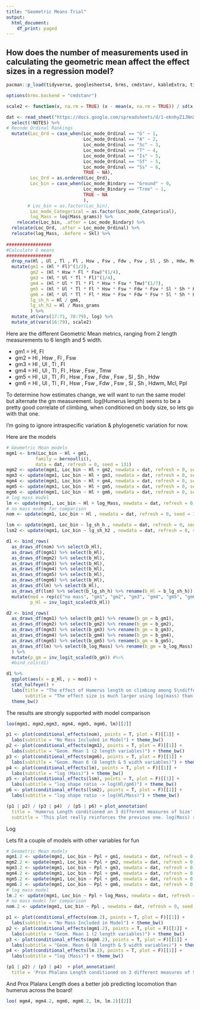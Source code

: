 ```yaml
---
title: "Geometric Means Trial"
output:
  html_document:
    df_print: paged
---
```


## How does the number of measurements used in calculating the geometric mean affect the effect sizes in a regression model?

```r
pacman::p_load(tidyverse, googlesheets4, brms, cmdstanr, kableExtra, tidybayes, patchwork)

options(brms.backend = "cmdstanr")

scale2 <- function(x, na.rm = TRUE) (x - mean(x, na.rm = TRUE)) / sd(x, na.rm)
```


```r
dat <- read_sheet("https://docs.google.com/spreadsheets/d/1-eknhyZ1JNnXqhg2kViyzVntC8NGZvILQX-aQQb1Jvk/edit#gid=325036460", na = c("NA", "?", "")) %>%
  select(!NOTES) %>% 
# Recode Ordinal Rankings
  mutate(Loc_Ord = case_when(Loc_mode_Ordinal == "G" ~ 1,
                             Loc_mode_Ordinal == "A" ~ 2,
                             Loc_mode_Ordinal == "Sc" ~ 3,
                             Loc_mode_Ordinal == "T" ~ 4,
                             Loc_mode_Ordinal == "Is" ~ 5,
                             Loc_mode_Ordinal == "Sf" ~ 5,
                             Loc_mode_Ordinal == "Ss" ~ 6,
                             TRUE ~ NA),
         Loc_Ord = as.ordered(Loc_Ord),
         Loc_bin = case_when(Loc_mode_Bindary == "Ground" ~ 0,
                             Loc_mode_Bindary == "Tree" ~ 1,
                             TRUE ~ NA
                             ),
        # Loc_bin = as.factor(Loc_bin),
         Loc_mode_Categorical = as.factor(Loc_mode_Categorical),
         log_Mass = log(Mass_grams)) %>% 
    relocate(Loc_bin, .after = Loc_mode_Bindary) %>% 
  relocate(Loc_Ord, .after = Loc_mode_Ordinal) %>% 
  relocate(log_Mass, .before = Skl) %>%
  
#################
#Calculate G means
#################
  drop_na(Hl , Ul , Tl , Fl , Hsw , Fsw , Fdw , Fsw , Sl , Sh , Hdw, Mcl, Ppl, log_Mass) %>% 
  mutate(gm1 = (Hl * Fl)^(1/2),
         gm2 = (Hl * Hsw * Fl * Fsw)^(1/4),
         gm3 = (Hl * Ul * Tl * Fl)^(1/4),
         gm4 = (Hl * Ul * Tl * Fl * Hsw * Fsw * Tmw)^(1/7),
         gm5 = (Hl * Ul * Tl * Fl * Hsw * Fsw * Fdw * Fsw * Sl * Sh * Hdw )^(1/11),
         gm6 = (Hl * Ul * Tl * Fl * Hsw * Fsw * Fdw * Fsw * Sl * Sh * Hdw * Mcl * Ppl)^(1/13),
         lg_sh_h = Hl / gm6,
         lg_sh_h2 = Hl / Mass_grams
         ) %>% 
  mutate_at(vars(17:71, 78:79), log) %>% 
  mutate_at(vars(16:79), scale2)
```

Here are the different Geometric Mean metrics, ranging from 2 length measurements to 6 length and 5 width. 

- gm1 = Hl, Fl  
- gm2 = Hl , Hsw , Fl , Fsw  
- gm3 = Hl , Ul , Tl , Fl  
- gm4 = Hl , Ul , Tl , Fl , Hsw , Fsw , Tmw
- gm5 = Hl , Ul , Tl , Fl , Hsw , Fsw , Fdw , Fsw , Sl , Sh , Hdw
- gm6 = Hl , Ul , Tl , Fl , Hsw , Fsw , Fdw , Fsw , Sl , Sh , Hdwm, Mcl, Ppl

To determine how estimates change, we will want to run the same model but alternate the gm measurement. log(Humerus length) seems to be a pretty good correlate of climbing, when conditioned on body size, so lets go with that one. 


I'm going to ignore intraspecific variation & phylogenetic variation for now.

Here are the models
```r
# Geometric Mean models
mgm1 <- brm(Loc_bin ~ Hl + gm1,
           family = bernoulli(),
           data = dat, refresh = 0, seed = 131)
mgm2 <- update(mgm1, Loc_bin ~ Hl + gm2, newdata = dat, refresh = 0, seed = 131)
mgm3 <- update(mgm1, Loc_bin ~ Hl + gm3, newdata = dat, refresh = 0, seed = 131)
mgm4 <- update(mgm1, Loc_bin ~ Hl + gm4, newdata = dat, refresh = 0, seed = 131)
mgm5 <- update(mgm1, Loc_bin ~ Hl + gm5, newdata = dat, refresh = 0, seed = 131)
mgm6 <- update(mgm1, Loc_bin ~ Hl + gm6, newdata = dat, refresh = 0, seed = 131)
# log mass model
lm <- update(mgm1, Loc_bin ~ Hl + log_Mass, newdata = dat, refresh = 0, seed = 131)
# no mass model for comparison
nom <- update(mgm1, Loc_bin ~ Hl , newdata = dat, refresh = 0, seed = 131)

lsm <- update(mgm1, Loc_bin ~ lg_sh_h , newdata = dat, refresh = 0, seed = 131)
lsm2 <- update(mgm1, Loc_bin ~ lg_sh_h2 , newdata = dat, refresh = 0, seed = 131)
```



```r
d1 <- bind_rows(
  as_draws_df(nom) %>% select(b_Hl),
  as_draws_df(mgm1) %>% select(b_Hl),
  as_draws_df(mgm2) %>% select(b_Hl),
  as_draws_df(mgm3) %>% select(b_Hl),
  as_draws_df(mgm4) %>% select(b_Hl),
  as_draws_df(mgm5) %>% select(b_Hl),
  as_draws_df(mgm6) %>% select(b_Hl),
  as_draws_df(lm) %>% select(b_Hl),
  as_draws_df(lsm) %>% select(b_lg_sh_h) %>% rename(b_Hl = b_lg_sh_h)) %>% 
  mutate(mod = rep(c("no mass", "gm1", "gm2", "gm3", "gm4", "gm5", "gm6","lm", "log-shape"), each = 4000),
         p_Hl = inv_logit_scaled(b_Hl)) 

d2 <- bind_rows(
  as_draws_df(mgm1) %>% select(b_gm1) %>% rename(b_gm = b_gm1),
  as_draws_df(mgm2) %>% select(b_gm2) %>% rename(b_gm = b_gm2),
  as_draws_df(mgm3) %>% select(b_gm3) %>% rename(b_gm = b_gm3),
  as_draws_df(mgm4) %>% select(b_gm4) %>% rename(b_gm = b_gm4),
  as_draws_df(mgm5) %>% select(b_gm5) %>% rename(b_gm = b_gm5),
  as_draws_df(lm) %>% select(b_log_Mass) %>% rename(b_gm = b_log_Mass)
  ) %>% 
  mutate(p_gm = inv_logit_scaled(b_gm)) #%>% 
  #bind_cols(d1)

d1 %>% 
  ggplot(aes(x = p_Hl, y = mod)) + 
  stat_halfeye() + 
  labs(title = "The effect of Humerus length on climbing among 5\ndifferent geometric mean measures and log(mass)",
       subtitle = "The effect size is much larger using log(mass) than any of the geometric means!\nYou can use the no-mass model for comparison .") +
  theme_bw()
```

The results are strongly supported with model comparison
```r
loo(mgm1, mgm2,mgm3, mgm4, mgm5, mgm6, lm)[[2]]
```


```r
p1 <- plot(conditional_effects(nom), points = T, plot = F)[[1]] + 
  labs(subtitle = "No Mass Included in Model") + theme_bw()
p2 <- plot(conditional_effects(mgm1), points = T, plot = F)[[1]] + 
  labs(subtitle = "Geom. Mean 1 (2 length variables)") + theme_bw()
p3 <- plot(conditional_effects(mgm6), points = T, plot = F)[[1]] + 
  labs(subtitle = "Geom. Mean 6 (8 length & 5 width variables)") + theme_bw()
p4 <- plot(conditional_effects(lm), points = T, plot = F)[[1]] + 
  labs(subtitle = "log (Mass)") + theme_bw()
p5 <- plot(conditional_effects(lsm), points = T, plot = F)[[1]] + 
  labs(subtitle = "log shape ratio -> log(Hl/gm6)") + theme_bw()
p6 <- plot(conditional_effects(lsm2), points = T, plot = F)[[1]] + 
  labs(subtitle = "log shape ratio -> log(Hl/Mass)") + theme_bw()

(p1 | p2) / (p3 | p4)  / (p5 | p6) + plot_annotation(
  title = 'Humerus Length conditioned on 3 different measures of Size',
  subtitle = 'This plot really reinforces the previous one. log(Mass) removes far more of the effect of body size\nfrom the model than any geometric mean measurement does')

```


Log 

Lets fit a couple of models with other variables for fun


```r
# Geometric Mean models
mgm1.2 <- update(mgm1, Loc_bin ~ Ppl + gm1, newdata = dat, refresh = 0, seed = 131)
mgm2.2 <- update(mgm1, Loc_bin ~ Ppl + gm2, newdata = dat, refresh = 0, seed = 131)
mgm3.2 <- update(mgm1, Loc_bin ~ Ppl + gm3, newdata = dat, refresh = 0, seed = 131)
mgm4.2 <- update(mgm1, Loc_bin ~ Ppl + gm4, newdata = dat, refresh = 0, seed = 131)
mgm5.2 <- update(mgm1, Loc_bin ~ Ppl + gm5, newdata = dat, refresh = 0, seed = 131)
mgm6.2 <- update(mgm1, Loc_bin ~ Ppl + gm6, newdata = dat, refresh = 0, seed = 131)
# log mass model
lm.2 <- update(mgm1, Loc_bin ~ Ppl + log_Mass, newdata = dat, refresh = 0, seed = 131)
# no mass model for comparison
nom.2 <- update(mgm1, Loc_bin ~ Ppl , newdata = dat, refresh = 0, seed = 131)
```


```r
p1 <- plot(conditional_effects(nom.2), points = T, plot = F)[[1]] + 
  labs(subtitle = "No Mass Included in Model") + theme_bw()
p2 <- plot(conditional_effects(mgm1.2), points = T, plot = F)[[1]] + 
  labs(subtitle = "Geom. Mean 1 (2 length variables)") + theme_bw()
p3 <- plot(conditional_effects(mgm6.2), points = T, plot = F)[[1]] + 
  labs(subtitle = "Geom. Mean 6 (8 length & 5 width variables)") + theme_bw()
p4 <- plot(conditional_effects(lm.2), points = T, plot = F)[[1]] + 
  labs(subtitle = "log (Mass)") + theme_bw()

(p1 | p2) / (p3 | p4)  + plot_annotation(
  title = 'Prox Phalanx Length conditioned on 3 different measures of Size')

```

And Prox Plalanx Length does a better job predicting locomotion than humerus across the board!
```r
loo( mgm4, mgm4.2, mgm6, mgm6.2, lm, lm.2)[[2]]
```
